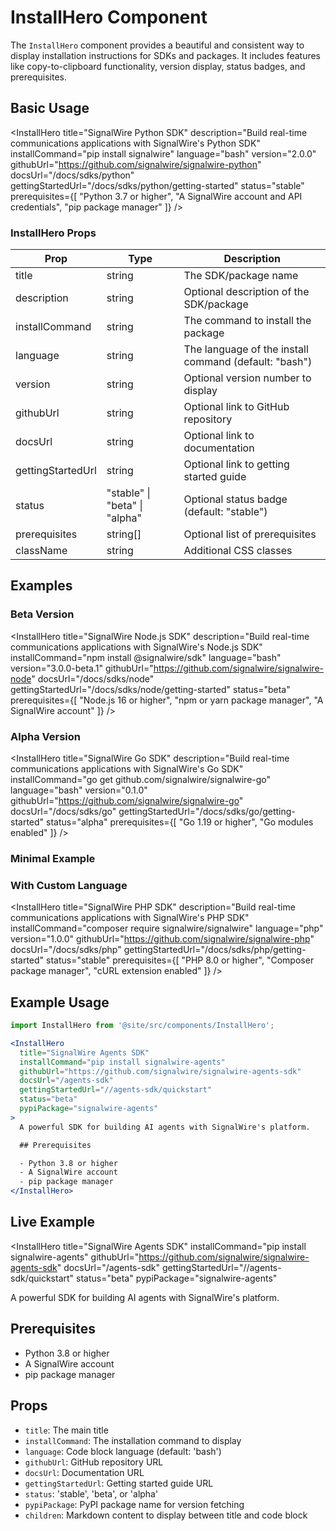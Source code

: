 # InstallHero Component


The `InstallHero` component provides a beautiful and consistent way to display installation instructions for SDKs and packages. It includes features like copy-to-clipboard functionality, version display, status badges, and prerequisites.

## Basic Usage

<InstallHero
  title="SignalWire Python SDK"
  description="Build real-time communications applications with SignalWire's Python SDK"
  installCommand="pip install signalwire"
  language="bash"
  version="2.0.0"
  githubUrl="https://github.com/signalwire/signalwire-python"
  docsUrl="/docs/sdks/python"
  gettingStartedUrl="/docs/sdks/python/getting-started"
  status="stable"
  prerequisites={[
    "Python 3.7 or higher",
    "A SignalWire account and API credentials",
    "pip package manager"
  ]}
/>

### InstallHero Props

| Prop | Type | Description |
|------|------|-------------|
| title | string | The SDK/package name |
| description | string | Optional description of the SDK/package |
| installCommand | string | The command to install the package |
| language | string | The language of the install command (default: "bash") |
| version | string | Optional version number to display |
| githubUrl | string | Optional link to GitHub repository |
| docsUrl | string | Optional link to documentation |
| gettingStartedUrl | string | Optional link to getting started guide |
| status | "stable" \| "beta" \| "alpha" | Optional status badge (default: "stable") |
| prerequisites | string[] | Optional list of prerequisites |
| className | string | Additional CSS classes |

## Examples

### Beta Version

<InstallHero
  title="SignalWire Node.js SDK"
  description="Build real-time communications applications with SignalWire's Node.js SDK"
  installCommand="npm install @signalwire/sdk"
  language="bash"
  version="3.0.0-beta.1"
  githubUrl="https://github.com/signalwire/signalwire-node"
  docsUrl="/docs/sdks/node"
  gettingStartedUrl="/docs/sdks/node/getting-started"
  status="beta"
  prerequisites={[
    "Node.js 16 or higher",
    "npm or yarn package manager",
    "A SignalWire account"
  ]}
/>

### Alpha Version

<InstallHero
  title="SignalWire Go SDK"
  description="Build real-time communications applications with SignalWire's Go SDK"
  installCommand="go get github.com/signalwire/signalwire-go"
  language="bash"
  version="0.1.0"
  githubUrl="https://github.com/signalwire/signalwire-go"
  docsUrl="/docs/sdks/go"
  gettingStartedUrl="/docs/sdks/go/getting-started"
  status="alpha"
  prerequisites={[
    "Go 1.19 or higher",
    "Go modules enabled"
  ]}
/>

### Minimal Example

<InstallHero
  title="SignalWire Ruby SDK"
  installCommand="gem install signalwire"
  language="bash"
/>

### With Custom Language

<InstallHero
  title="SignalWire PHP SDK"
  description="Build real-time communications applications with SignalWire's PHP SDK"
  installCommand="composer require signalwire/signalwire"
  language="php"
  version="1.0.0"
  githubUrl="https://github.com/signalwire/signalwire-php"
  docsUrl="/docs/sdks/php"
  gettingStartedUrl="/docs/sdks/php/getting-started"
  status="stable"
  prerequisites={[
    "PHP 8.0 or higher",
    "Composer package manager",
    "cURL extension enabled"
  ]}
/>

## Example Usage

```jsx
import InstallHero from '@site/src/components/InstallHero';

<InstallHero
  title="SignalWire Agents SDK"
  installCommand="pip install signalwire-agents"
  githubUrl="https://github.com/signalwire/signalwire-agents-sdk"
  docsUrl="/agents-sdk"
  gettingStartedUrl="//agents-sdk/quickstart"
  status="beta"
  pypiPackage="signalwire-agents"
>
  A powerful SDK for building AI agents with SignalWire's platform.

  ## Prerequisites

  - Python 3.8 or higher
  - A SignalWire account
  - pip package manager
</InstallHero>
```

## Live Example

<InstallHero
  title="SignalWire Agents SDK"
  installCommand="pip install signalwire-agents"
  githubUrl="https://github.com/signalwire/signalwire-agents-sdk"
  docsUrl="/agents-sdk"
  gettingStartedUrl="//agents-sdk/quickstart"
  status="beta"
  pypiPackage="signalwire-agents"
>
  A powerful SDK for building AI agents with SignalWire's platform.

  ## Prerequisites

  - Python 3.8 or higher
  - A SignalWire account
  - pip package manager
</InstallHero>

## Props

- `title`: The main title
- `installCommand`: The installation command to display
- `language`: Code block language (default: 'bash')
- `githubUrl`: GitHub repository URL
- `docsUrl`: Documentation URL
- `gettingStartedUrl`: Getting started guide URL
- `status`: 'stable', 'beta', or 'alpha'
- `pypiPackage`: PyPI package name for version fetching
- `children`: Markdown content to display between title and code block 